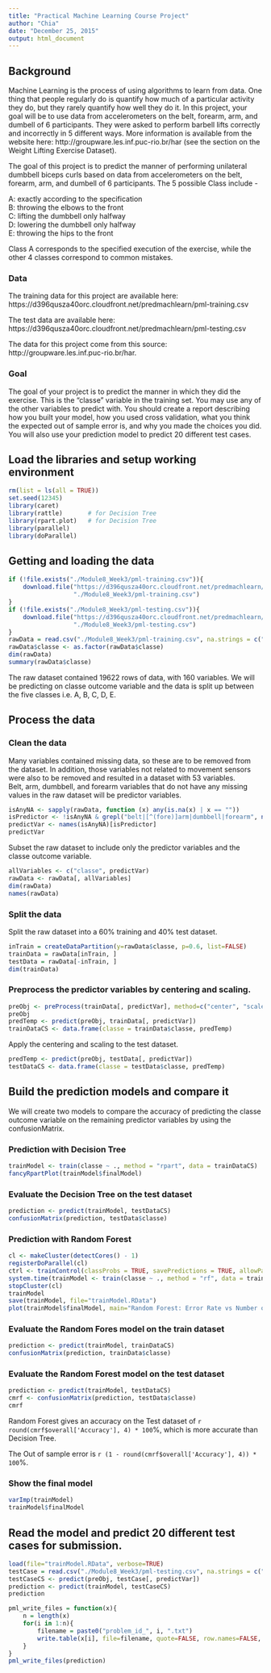 ```yaml
---
title: "Practical Machine Learning Course Project"
author: "Chia"
date: "December 25, 2015"
output: html_document
---
```


## Background

Machine Learning is the process of using algorithms to learn from data. One thing that people regularly do is quantify how much of a particular activity they do, but they rarely quantify how well they do it. In this project, your goal will be to use data from accelerometers on the belt, forearm, arm, and dumbell of 6 participants. They were asked to perform barbell lifts correctly and incorrectly in 5 different ways. More information is available from the website here: http://groupware.les.inf.puc-rio.br/har (see the section on the Weight Lifting Exercise Dataset). 

The goal of this project is to predict the manner of performing unilateral dumbbell biceps curls based on data from accelerometers on the belt, forearm, arm, and dumbell of 6 participants. The 5 possible Class include -

 A: exactly according to the specification    
 B: throwing the elbows to the front   
 C: lifting the dumbbell only halfway    
 D: lowering the dumbbell only halfway   
 E: throwing the hips to the front  
 
Class A corresponds to the specified execution of the exercise, while the other 4 classes correspond to common mistakes.

### Data
The training data for this project are available here: 
https://d396qusza40orc.cloudfront.net/predmachlearn/pml-training.csv

The test data are available here: 
https://d396qusza40orc.cloudfront.net/predmachlearn/pml-testing.csv

The data for this project come from this source: http://groupware.les.inf.puc-rio.br/har.

### Goal
The goal of your project is to predict the manner in which they did the exercise. This is the "classe" variable in the training set. You may use any of the other variables to predict with. You should create a report describing how you built your model, how you used cross validation, what you think the expected out of sample error is, and why you made the choices you did. You will also use your prediction model to predict 20 different test cases.

## Load the libraries and setup working environment
```r
rm(list = ls(all = TRUE))
set.seed(12345)
library(caret)
library(rattle)       # for Decision Tree
library(rpart.plot)   # for Decision Tree
library(parallel)
library(doParallel)
```

## Getting and loading the data
```r
if (!file.exists("./Module8_Week3/pml-training.csv")){
    download.file("https://d396qusza40orc.cloudfront.net/predmachlearn/pml-training.csv", 
                  "./Module8_Week3/pml-training.csv")
}
if (!file.exists("./Module8_Week3/pml-testing.csv")){
    download.file("https://d396qusza40orc.cloudfront.net/predmachlearn/pml-testing.csv", 
                  "./Module8_Week3/pml-testing.csv")
}
rawData = read.csv("./Module8_Week3/pml-training.csv", na.strings = c("NA", ""))
rawData$classe <- as.factor(rawData$classe)  
dim(rawData)
summary(rawData$classe)
```

The raw dataset contained 19622 rows of data, with 160 variables. We will be predicting on classe outcome variable 
and the data is split up between the five classes i.e. A, B, C, D, E.

## Process the data
### Clean the data
Many variables contained missing data, so these are to be removed from the dataset. 
In addition, those variables not related to movement sensors were also to be removed and resulted in a dataset with 53 variables.  
Belt, arm, dumbbell, and forearm variables that do not have any missing values in the raw dataset will be predictor variables.

```r
isAnyNA <- sapply(rawData, function (x) any(is.na(x) | x == ""))
isPredictor <- !isAnyNA & grepl("belt|[^(fore)]arm|dumbbell|forearm", names(isAnyNA))
predictVar <- names(isAnyNA)[isPredictor]
predictVar
```
Subset the raw dataset to include only the predictor variables and the classe outcome variable.

```r
allVariables <- c("classe", predictVar)
rawData <- rawData[, allVariables]
dim(rawData)
names(rawData)
```
### Split the data
Split the raw dataset into a 60% training and 40% test dataset.

```r
inTrain = createDataPartition(y=rawData$classe, p=0.6, list=FALSE)
trainData = rawData[inTrain, ]
testData = rawData[-inTrain, ]
dim(trainData)
```

### Preprocess the predictor variables by centering and scaling.
```r
preObj <- preProcess(trainData[, predictVar], method=c("center", "scale"))
preObj
predTemp <- predict(preObj, trainData[, predictVar])
trainDataCS <- data.frame(classe = trainData$classe, predTemp)
```

Apply the centering and scaling to the test dataset.
```r
predTemp <- predict(preObj, testData[, predictVar])
testDataCS <- data.frame(classe = testData$classe, predTemp)
```

## Build the prediction models and compare it
We will create two models to compare the accuracy of predicting the classe outcome variable on the remaining predictor variables by using the confusionMatrix.

### Prediction with Decision Tree
```r
trainModel <- train(classe ~ ., method = "rpart", data = trainDataCS)
fancyRpartPlot(trainModel$finalModel)
```

### Evaluate the Decision Tree on the test dataset
```r
prediction <- predict(trainModel, testDataCS)
confusionMatrix(prediction, testData$classe)
```

### Prediction with Random Forest 
```r
cl <- makeCluster(detectCores() - 1)
registerDoParallel(cl)
ctrl <- trainControl(classProbs = TRUE, savePredictions = TRUE, allowParallel = TRUE)
system.time(trainModel <- train(classe ~ ., method = "rf", data = trainDataCS))
stopCluster(cl)
trainModel
save(trainModel, file="trainModel.RData")
plot(trainModel$finalModel, main="Random Forest: Error Rate vs Number of Trees")
```

### Evaluate the Random Fores model on the train dataset
```r
prediction <- predict(trainModel, trainDataCS)
confusionMatrix(prediction, trainData$classe)
```

### Evaluate the Random Forest model on the test dataset
```r
prediction <- predict(trainModel, testDataCS)
cmrf <- confusionMatrix(prediction, testData$classe)
cmrf
```

Random Forest gives an accuracy on the Test dataset of `r round(cmrf$overall['Accuracy'], 4) * 100`%, which is more accurate than Decision Tree. 

The Out of sample error is `r (1 - round(cmrf$overall['Accuracy'], 4)) * 100`%.

### Show the final model 
```r
varImp(trainModel)
trainModel$finalModel
```

## Read the model and predict 20 different test cases for submission.
```r
load(file="trainModel.RData", verbose=TRUE)
testCase = read.csv("./Module8_Week3/pml-testing.csv", na.strings = c("NA", ""))
testCaseCS <- predict(preObj, testCase[, predictVar])
prediction <- predict(trainModel, testCaseCS)
prediction

pml_write_files = function(x){
    n = length(x)
    for(i in 1:n){
        filename = paste0("problem_id_", i, ".txt")
        write.table(x[i], file=filename, quote=FALSE, row.names=FALSE, col.names=FALSE)
    }
}
pml_write_files(prediction)
```